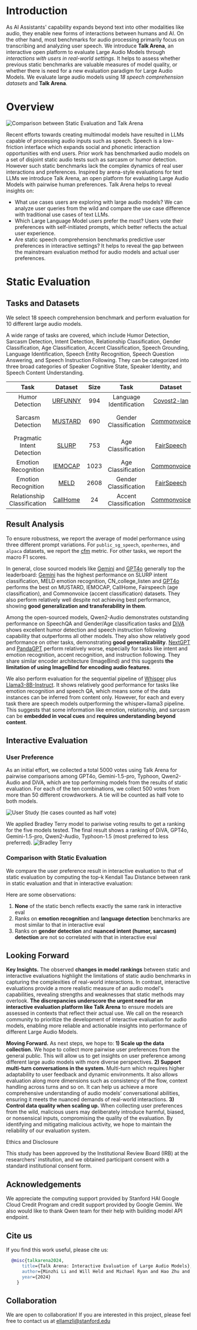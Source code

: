 


<Hero />

# Introduction
As AI Assistants' capability expands beyond text into other modalities like audio,
they enable new forms of interactions between humans and AI. On the other hand,
most benchmarks for audio processing primarily focus on transcribing and analyzing user speech.
We introduce **Talk Arena**, an interactive open platform to evaluate Large Audio Models through *interactions with
users in real-world settings*. It helps to assess whether previous static benchmarks are valuable measures of model quality,
or whether there is need for a new evaluation paradigm for Large Audio Models.
We evaluate large audio models using *18 speech comprehension datasets* and **Talk Arena**.

<GradioEmbed />

# Overview

![Comparison between Static Evaluation and Talk Arena](/overview_arena.png)

Recent efforts towards creating multimodal models have resulted in LLMs capable of processing audio inputs such as speech. Speech is a low-friction interface which expands social and phonetic interaction opportunities with end users. Prior work has benchmarked audio models on a set of disjoint static audio tests such as sarcasm or humor detection. However such static benchmarks lack the complex dynamics of real user interactions and preferences. Inspired by arena-style evaluations for text LLMs we introduce Talk Arena, an open platform for evaluating Large Audio Models with pairwise human preferences. Talk Arena helps to reveal insights on:

* What use cases users are exploring with large audio models? We can analyze user queries from the wild and compare the use case difference with traditional use cases of text LLMs.
* Which Large Language Model users prefer the most? Users vote their preferences with self-initiated prompts, which better reflects the actual user experience.
* Are static speech comprehension benchmarks predictive user preferences in interactive settings? It helps to reveal the gap between the mainstream evaluation method for audio models and actual user preferences.

# Static Evaluation

## Tasks and Datasets

We select 18 speech comprehension benchmark and perform evaluation for 10 different large audio models.

A wide range of tasks are covered, which include Humor Detection, Sarcasm Detection, Intent Detection, Relationship Classification, Gender Classification, Age Classification, Accent Classification, Speech Grounding, Language Identification, Speech Entity Recognition, Speech Question Answering, and Speech Instruction Following. They can be categorized into three broad categories of Speaker Cognitive State, Speaker Identity, and Speech Content Understanding.
<TableHero />

|           **Task**           | **Dataset** | **Size** |         **Task**        | **Dataset** | **Size** |          **Task**         |      **Dataset**      | **Size** |
|:----------------------------:|:-----------:|:--------:|:-----------------------:|:-----------:|:--------:|:-------------------------:|:---------------------:|:--------:|
|        Humor Detection       |   [URFUNNY](https://aclanthology.org/D19-1211/)   |    994   | Language Identification | [Covost2-lan](https://arxiv.org/abs/2402.07729) |   1000   |      Speech Grounding     | [Librispeech-grounding](https://arxiv.org/abs/2402.07729) |   1000   |
|       Sarcasm Detection      |   [MUSTARD](https://aclanthology.org/P19-1455/)   |    690   |  Gender Classification  | [Commonvoice](https://arxiv.org/abs/1912.06670) |   1258   | Speech Entity Recognition |       [SLURP-ent](https://arxiv.org/abs/2402.07729)       |   1000   |
|   Pragmatic Intent Detection |    [SLURP](https://aclanthology.org/2020.emnlp-main.588/)    |    753   |  Age Classification     | [FairSpeech](https://arxiv.org/abs/2408.12734)  |   1000   |   Instruction Following   |      [Alpaca-Audio](https://arxiv.org/abs/2406.16020)     |    100   |
|      Emotion Recognition     |   [IEMOCAP](https://sail.usc.edu/iemocap/)   |   1023   |    Age Classification   | [Commonvoice](https://arxiv.org/abs/1912.06670) |   1258   |   Instruction Following   |    [Openhermes-Audio](https://arxiv.org/abs/2406.16020)   |    100   |
|      Emotion Recognition     |     [MELD](https://arxiv.org/abs/1810.02508)    |   2608   |  Gender Classification  | [FairSpeech](https://arxiv.org/abs/2408.12734)  |   1000   |         Speech QA         |   [CN-College-Listen](https://arxiv.org/abs/2406.16020)   |   2271   |
|  Relationship Classification |   [CallHome](https://aclanthology.org/L18-1592/)  |    24    |  Accent Classification  | [Commonvoice](https://arxiv.org/abs/1912.06670) |   1086   |         Speech QA         |   [Public_sg_speech](https://arxiv.org/abs/2406.16020)    |    688   |



## Result Analysis
To ensure robustness, we report the average of model performance using three different prompt variations.
For `public_sg_speech`, `openhermes`, and `alpaca` datasets, we report the
<a href="https://arxiv.org/html/2402.11161v4">cfm</a> metric. For other tasks, we report the macro F1 scores.

In general, close sourced models like <a href="https://arxiv.org/abs/2312.11805">Gemini</a> and
<a href="https://arxiv.org/abs/2312.11805">GPT4o</a> generally top the leaderboard:
<a href="https://arxiv.org/abs/2312.11805">Gemini</a> has the highest performance on SLURP intent classification,
MELD emotion recognition, CN_college_listen and <a href="https://arxiv.org/abs/2312.11805">GPT4o</a>
performs the best on MUSTARD, IEMOCAP, CallHome, Fairspeech (age classification), and
Commonvoice (accent classification) datasets. They also perform relatively well despite not achieving best
performance, showing <b>good generalization and transferability in them</b>.

Among the open-sourced models, <Link href="https://arxiv.org/abs/2407.10759">Qwen2-Audio</Link> demonstrates outstanding
performance on SpeechQA and Gender/Age classification tasks and <a href="https://arxiv.org/abs/2410.02678">DiVA</a>
shows excellent humor detection and speech instruction following capability that outperforms all other models.
They also show relatively good performance on other tasks, demonstrating <b>good generalizability</b>.
<a href="https://arxiv.org/pdf/2309.05519">NextGPT</a> and <a href="https://arxiv.org/abs/2305.16355">PandaGPT</a>
perform relatively worse, especially for tasks like intent and emotion recognition, accent recognition,
and instruction following. They share similar encoder architecture (ImageBind) and this suggests
<b>the limitation of using ImageBind for encoding audio features</b>.

We also perform evaluation for the sequential pipeline of <a href="https://arxiv.org/abs/2212.04356">Whisper</a>
plus <a href="https://arxiv.org/abs/2407.21783">Llama3-8B-Instruct</a>.
It shows relatively good performance for tasks like emotion recognition and speech QA, which means some of the data
instances can be inferred from content only. However, for each and every task there are speech models outperforming
the whisper+llama3 pipeline. This suggests that some information like emotion, relationship, and sarcasm can be
<b>embedded in vocal cues</b> and <b>requires understanding beyond content</b>.


<ModelPerformanceChart />

## Interactive Evaluation

### User Preference

As an initial effort, we collected a total 5000 votes using Talk Arena for pairwise comparisons among GPT4o,
Gemini-1.5-pro, Typhoon, Qwen2-Audio and DiVA, which are top performing models from the results of static evaluation.
For each of the ten combinations, we collect 500 votes from more than 50 different crowdworkers. A tie will be counted as half vote to both models.

![User Study (tie cases counted as half vote)](/user_study_2.png)

We applied Bradley Terry model to pariwise voting results to get a ranking for the five models tested.
The final result shows a ranking of DiVA, GPT4o, Gemini-1.5-pro, Qwen2-Audio, Typhoon-1.5
(most preferred to less preferred).
![Bradley Terry](/bradley_terry.svg)

### Comparison with Static Evaluation

We compare the user preference result in interactive evaluation to that of static evaluation by computing the top-k Kendall Tau Distance between rank in static evaluation and that in interactive evaluation:

<KendallTauDistanceChart />

Here are some observations:
1. **None** of the static bench reflects exactly the same rank in interactive eval
2. Ranks on **emotion recognition** and **language detection** benchmarks are most similar to that in interactive eval
3. Ranks on **gender detection** and **nuanced intent (humor, sarcasm) detection** are not so correlated with that in interactive eval

## Looking Forward

**Key Insights.** The observed **changes in model rankings** between static and interactive evaluations highlight the limitations of static audio benchmarks in capturing the complexities of real-world interactions. In contrast, interactive evaluations provide a more realistic measure of an audio model's capabilities, revealing strengths and weaknesses that static methods may overlook. **The discrepancies underscore the urgent need for an interactive evaluation platform like Talk Arena** to ensure models are assessed in contexts that reflect their actual use. We call on the research community to prioritize the development of interactive evaluation for audio models, enabling more reliable and actionable insights into performance of different Large Audio Models.

**Moving Forward.** As next steps, we hope to: **1) Scale up the data collection.** We hope to collect more pairwise user preferences from the general public. This will allow us to get insights on user preference among different large audio models with more diverse perspectives. **2) Support multi-turn conversations in the system.** Multi-turn which requires higher adaptability to user feedback and dynamic environments. It also allows evaluation along more dimensions such as consistency of the flow, context handling across turns and so on. It can help us achieve a more comprehensive understanding of audio models’ conversational abilities, ensuring it meets the nuanced demands of real-world interactions. **3) Control data quality when scaling up.** When collecting user preferences from the wild, malicious users may deliberately introduce harmful, biased, or nonsensical inputs, compromising the quality of the evaluation. By identifying and mitigating malicious activity, we hope to maintain the reliability of our evaluation system.

<Callout type="info">
Ethics and Disclosure

This study has been approved by the Institutional Review Board (IRB) at the researchers' institution, and we obtained participant consent with a standard institutional consent form.

</Callout>

## Acknowledgements
We appreciate the computing support provided by Stanford HAI Google Cloud Credit Program and credit support provided by Google Gemini. We also would like to thank Qwen team for their help with building model API endpoint.

## Cite us

If you find this work useful, please cite us:

```bibtex
  @misc{talkarena2024,
      title={Talk Arena: Interactive Evaluation of Large Audio Models},
      author={Minzhi Li and Will Held and Michael Ryan and Hao Zhu and Kunat Pipatanakul and Potsawee Manakul and Diyi Yang},
      year={2024}
    }
```

## Collaboration
We are open to collaboration! If you are interested in this project, please feel free to contact us at ellamzli@stanford.edu

	
